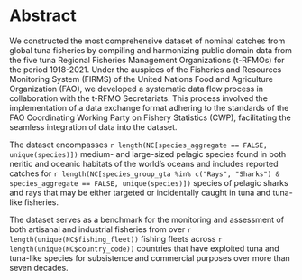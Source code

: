 # Abstract

We constructed the most comprehensive dataset of nominal catches from global tuna fisheries by compiling and harmonizing public domain data from the five tuna Regional Fisheries Management Organizations (t-RFMOs) for the period 1918-2021. Under the auspices of the Fisheries and Resources Monitoring System (FIRMS) of the United Nations Food and Agriculture Organization (FAO), we developed a systematic data flow process in collaboration with the t-RFMO Secretariats. This process involved the implementation of a data exchange format adhering to the standards of the FAO Coordinating Working Party on Fishery Statistics (CWP), facilitating the seamless integration of data into the dataset.

The dataset encompasses `r length(NC[species_aggregate == FALSE, unique(species)])` medium- and large-sized pelagic species found in both neritic and oceanic habitats of the world's oceans and includes reported catches for `r length(NC[species_group_gta %in% c("Rays", "Sharks") & species_aggregate == FALSE, unique(species)])` species of pelagic sharks and rays that may be either targeted or incidentally caught in tuna and tuna-like fisheries.

The dataset serves as a benchmark for the monitoring and assessment of both artisanal and industrial fisheries from over `r length(unique(NC$fishing_fleet))` fishing fleets across `r length(unique(NC$country_code))` countries that have exploited tuna and tuna-like species for subsistence and commercial purposes over more than seven decades.

\pagebreak